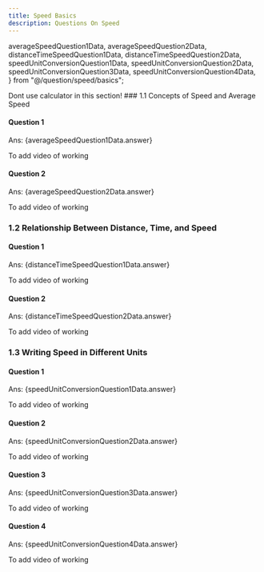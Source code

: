 ```yaml
---
title: Speed Basics
description: Questions On Speed
---
```




  averageSpeedQuestion1Data,
  averageSpeedQuestion2Data,
  distanceTimeSpeedQuestion1Data,
  distanceTimeSpeedQuestion2Data,
  speedUnitConversionQuestion1Data,
  speedUnitConversionQuestion2Data,
  speedUnitConversionQuestion3Data,
  speedUnitConversionQuestion4Data,
} from "@/question/speed/basics";

<Callout type="warn" title="Note">
  Dont use calculator in this section!
</Callout>
### 1.1 Concepts of Speed and Average Speed

#### Question 1

<Accordions>
  <Accordion title="Question">
    <MultipleChoiceQuestion questionData={averageSpeedQuestion1Data} />
  </Accordion>

  <Accordion title="Answer Walkthrough">
    <p className="ml-11">Ans: {averageSpeedQuestion1Data.answer}</p>
    To add video of working
  </Accordion>
</Accordions>

#### Question 2

<Accordions>
  <Accordion title="Question">
    <MultipleChoiceQuestion questionData={averageSpeedQuestion2Data} />
  </Accordion>

  <Accordion title="Answer Walkthrough">
    <p className="ml-11">Ans: {averageSpeedQuestion2Data.answer}</p>
    To add video of working
  </Accordion>
</Accordions>

### 1.2 Relationship Between Distance, Time, and Speed

#### Question 1

<Accordions>
  <Accordion title="Question">
    <MultipleChoiceQuestion questionData={distanceTimeSpeedQuestion1Data} />
  </Accordion>

  <Accordion title="Answer Walkthrough">
    <p className="ml-11">Ans: {distanceTimeSpeedQuestion1Data.answer}</p>
    To add video of working
  </Accordion>
</Accordions>

#### Question 2

<Accordions>
  <Accordion title="Question">
    <MultipleChoiceQuestion questionData={distanceTimeSpeedQuestion2Data} />
  </Accordion>

  <Accordion title="Answer Walkthrough">
    <p className="ml-11">Ans: {distanceTimeSpeedQuestion2Data.answer}</p>
    To add video of working
  </Accordion>
</Accordions>

### 1.3 Writing Speed in Different Units

#### Question 1

<Accordions>
  <Accordion title="Question">
    <MultipleChoiceQuestion questionData={speedUnitConversionQuestion1Data} />
  </Accordion>

  <Accordion title="Answer Walkthrough">
    <p className="ml-11">Ans: {speedUnitConversionQuestion1Data.answer}</p>
    To add video of working
  </Accordion>
</Accordions>

#### Question 2

<Accordions>
  <Accordion title="Question">
    <MultipleChoiceQuestion questionData={speedUnitConversionQuestion2Data} />
  </Accordion>

  <Accordion title="Answer Walkthrough">
    <p className="ml-11">Ans: {speedUnitConversionQuestion2Data.answer}</p>
    To add video of working
  </Accordion>
</Accordions>

#### Question 3

<Accordions>
  <Accordion title="Question">
    <MultipleChoiceQuestion questionData={speedUnitConversionQuestion3Data} />
  </Accordion>

  <Accordion title="Answer Walkthrough">
    <p className="ml-11">Ans: {speedUnitConversionQuestion3Data.answer}</p>
    To add video of working
  </Accordion>
</Accordions>

#### Question 4

<Accordions>
  <Accordion title="Question">
    <MultipleChoiceQuestion questionData={speedUnitConversionQuestion4Data} />
  </Accordion>

  <Accordion title="Answer Walkthrough">
    <p className="ml-11">Ans: {speedUnitConversionQuestion4Data.answer}</p>
    To add video of working
  </Accordion>
</Accordions>
